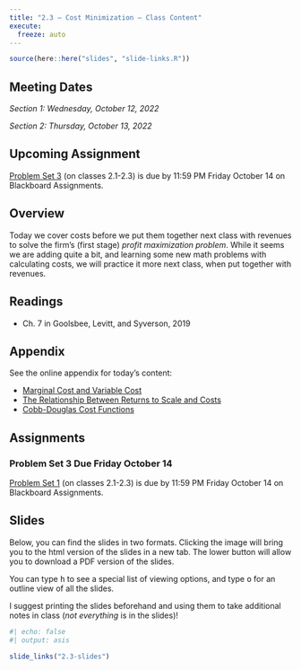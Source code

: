 ```yaml
---
title: "2.3 — Cost Minimization — Class Content"
execute:
  freeze: auto
---
```


```r
source(here::here("slides", "slide-links.R"))
```

::: {.callout-note appearance=minimal}
# Meeting Dates
*Section 1: Wednesday, October 12, 2022*

*Section 2: Thursday, October 13, 2022*
:::

::: callout-warning
# Upcoming Assignment
[Problem Set 3](/assignments/03-problem-set) (on classes 2.1-2.3) is due by 11:59 PM Friday October 14 on Blackboard Assignments.
:::


## <i class="fas fa-info-circle fa-lg"></i> Overview

Today we cover costs before we put them together next class with revenues to solve the firm’s (first stage) *profit maximization problem*. While it seems we are adding quite a bit, and learning some new math problems with calculating costs, we will practice it more next class, when put together with revenues.

## <i class="fas fa-book-reader fa-lg"></i> Readings

- <i class="fas fa-book"></i> Ch. 7 in Goolsbee, Levitt, and Syverson, 2019

## <i class="fas fa-sigma"></i> Appendix

See the online appendix for today's content:

- [Marginal Cost and Variable Cost](/resources/appendices/2.4-appendix.html#marginal-cost-and-variable-cost)
- [The Relationship Between Returns to Scale and Costs](/resources/appendices/2.4-appendix.html#the-relationship-between-returns-to-scale-and-costs)
- [Cobb-Douglas Cost Functions](/resources/appendices/2.4-appendix.html#cobb-douglas-cost-functions)

## <i class="fas fa-laptop-code"></i> Assignments

### Problem Set 3 Due Friday October 14

[Problem Set 1](/assignments/03-problem-set) (on classes 2.1-2.3) is due by 11:59 PM Friday October 14 on Blackboard Assignments.

## <i class="fas fa-chalkboard-teacher"></i> Slides

Below, you can find the slides in two formats. Clicking the image will bring you to the html version of the slides in a new tab. The lower button will allow you to download a PDF version of the slides. 

::: callout-tip
You can type <kbd>h</kbd> to see a special list of viewing options, and type <kbd>o</kbd> for an outline view of all the slides.
:::

I suggest printing the slides beforehand and using them to take additional notes in class (*not everything* is in the slides)!

```r
#| echo: false
#| output: asis

slide_links("2.3-slides")
```

